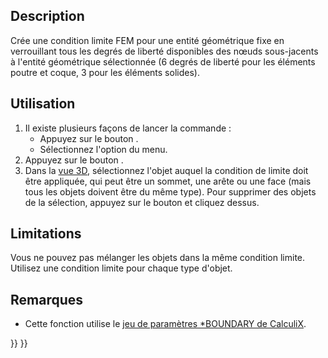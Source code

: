 <languages/>

{{Docnav/fr
|[[FEM_ConstraintTransform/fr|Système de coordonnées locales]]
|[[FEM_ConstraintRigidBody/fr|Contrainte de corps rigide]]
|[[FEM_Workbench/fr|Atelier FEM]]
|IconL=FEM_ConstraintTransform.svg
|IconR=FEM_ConstraintRigidBody.svg
|IconC=Workbench_FEM.svg
}}

<div class="mw-translate-fuzzy">
{{GuiCommandContainer
|
{{GuiCommand/fr
|Name=FEM ConstraintFixed
|Name/fr=FEM Condition de limite fixe
|MenuLocation=Modèle → Conditions limites et charges mécaniques → Condition de limite fixe
|Workbenches=[[FEM_Workbench/fr|FEM]]
|SeeAlso=[[FEM_ConstraintContact/fr|FEM Contrainte de contact]]
}}
{{GuiCommandFemInfo/fr
|Solvers=Tous
}}
}}
</div>

==Description==

Crée une condition limite FEM pour une entité géométrique fixe en verrouillant tous les degrés de liberté disponibles des nœuds sous-jacents à l'entité géométrique sélectionnée (6 degrés de liberté pour les éléments poutre et coque, 3 pour les éléments solides).

<span id="Usage"></span>
==Utilisation==

<div class="mw-translate-fuzzy">
# Il existe plusieurs façons de lancer la commande :
#* Appuyez sur le bouton {{Button|[[Image:FEM_ConstraintFixed.svg|16px]] [[FEM_ConstraintFixed/fr|Condition de limite fixe]]}}.
#* Sélectionnez l'option {{MenuCommand|Modèle → Conditions limites et charges mécaniques → [[Image:FEM_ConstraintFixed.svg|16px]] Condition de limite fixe}} du menu.
# Appuyez sur le bouton {{Button|Ajouter}}.
# Dans la [[3D_view/fr|vue 3D]], sélectionnez l'objet auquel la condition de limite doit être appliquée, qui peut être un sommet, une arête ou une face (mais tous les objets doivent être du même type). Pour supprimer des objets de la sélection, appuyez sur le bouton {{Button|Supprimer}} et cliquez dessus.
</div>

==Limitations==

Vous ne pouvez pas mélanger les objets dans la même condition limite. Utilisez une condition limite pour chaque type d'objet.

<span id="Notes"></span>
==Remarques==

* Cette fonction utilise le [https://web.mit.edu/calculix_v2.7/CalculiX/ccx_2.7/doc/ccx/node163.html jeu de paramètres *BOUNDARY de CalculiX].


{{Docnav/fr
|[[FEM_ConstraintTransform/fr|Système de coordonnées locales]]
|[[FEM_ConstraintRigidBody/fr|Contrainte de corps rigide]]
|[[FEM_Workbench/fr|Atelier FEM]]
|IconL=FEM_ConstraintTransform.svg
|IconR=FEM_ConstraintRigidBody.svg
|IconC=Workbench_FEM.svg
}}

{{FEM Tools navi{{#translation:}}}}
{{Userdocnavi{{#translation:}}}}